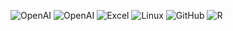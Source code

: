 ![OpenAI](https://img.shields.io/badge/-OpenAI-blue?logo=openai&logoColor=green)
![OpenAI](https://img.shields.io/badge/-OpenAI-blue?logo=openai&logoColor=green&labelColor=5c5c5c&color=1182c3)
![Excel](https://img.shields.io/badge/-Excel-blue?logo=microsoftexcel&logoColor=green&labelColor=5c5c5c&color=1182c3)
![Linux](https://img.shields.io/badge/-Linux-blue?logo=Linux&labelColor=5c5c5c&color=1182c3)
![GitHub](https://img.shields.io/badge/-GitHub-blue?logo=GitHub&labelColor=5c5c5c&color=1182c3)
![R](https://img.shields.io/badge/-R-blue?&logo=R&logoColor=blue&labelColor=5c5c5c&color=1182c3)